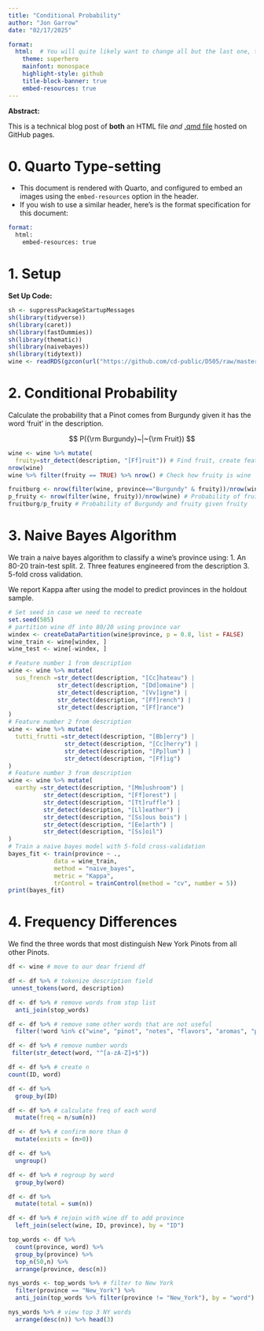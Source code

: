 ```yaml
---
title: "Conditional Probability"
author: "Jon Garrow"
date: "02/17/2025"

format: 
  html:  # You will quite likely want to change all but the last one, to taste
    theme: superhero  
    mainfont: monospace
    highlight-style: github
    title-block-banner: true
    embed-resources: true
---
```


**Abstract:**

This is a technical blog post of **both** an HTML file *and* [.qmd file](https://raw.githubusercontent.com/cd-public/D505/refs/heads/master/hws/src/cond.qmd) hosted on GitHub pages.

# 0. Quarto Type-setting

- This document is rendered with Quarto, and configured to embed an images using the `embed-resources` option in the header.
- If you wish to use a similar header, here's is the format specification for this document:

```email
format: 
  html:
    embed-resources: true
```

# 1. Setup

**Set Up Code:**

```r
sh <- suppressPackageStartupMessages
sh(library(tidyverse))
sh(library(caret))
sh(library(fastDummies))
sh(library(thematic))
sh(library(naivebayes))
sh(library(tidytext))
wine <- readRDS(gzcon(url("https://github.com/cd-public/D505/raw/master/dat/pinot.rds")))
```

# 2. Conditional Probability

Calculate the probability that a Pinot comes from Burgundy given it has the word 'fruit' in the description.

$$
P({\rm Burgundy}~|~{\rm Fruit})
$$

```r
wine <- wine %>% mutate(
  fruity=str_detect(description, "[Ff]ruit")) # Find fruit, create feature
nrow(wine)
wine %>% filter(fruity == TRUE) %>% nrow() # Check how fruity is wine

fruitburg <- nrow(filter(wine, province=="Burgundy" & fruity))/nrow(wine) # Fruity and Burgundy wine perc of all wines
p_fruity <- nrow(filter(wine, fruity))/nrow(wine) # Probability of fruity description
fruitburg/p_fruity # Probability of Burgundy and fruity given fruity

```

# 3. Naive Bayes Algorithm

We train a naive bayes algorithm to classify a wine's province using:
1. An 80-20 train-test split.
2. Three features engineered from the description
3. 5-fold cross validation.

We report Kappa after using the model to predict provinces in the holdout sample.

```r
# Set seed in case we need to recreate
set.seed(505) 
# partition wine df into 80/20 using province var
windex <- createDataPartition(wine$province, p = 0.8, list = FALSE) 
wine_train <- wine[windex, ] 
wine_test <- wine[-windex, ]

# Feature number 1 from description
wine <- wine %>% mutate(
  sus_french =str_detect(description, "[Cc]hateau") |
              str_detect(description, "[Dd]omaine") |
              str_detect(description, "[Vv]igne") |
              str_detect(description, "[Ff]rench") |
              str_detect(description, "[Ff]rance")
)
# Feature number 2 from description
wine <- wine %>% mutate( 
  tutti_frutti =str_detect(description, "[Bb]erry") |
                str_detect(description, "[Cc]herry") |
                str_detect(description, "[Pp]lum") |
                str_detect(description, "[Ff]ig")
)
# Feature number 3 from description
wine <- wine %>% mutate(
  earthy =str_detect(description, "[Mm]ushroom") |
          str_detect(description, "[Ff]orest") |
          str_detect(description, "[Tt]ruffle") |
          str_detect(description, "[Ll]eather") |
          str_detect(description, "[Ss]ous bois") |
          str_detect(description, "[Ee]arth") |
          str_detect(description, "[Ss]oil")
)
# Train a naive bayes model with 5-fold cross-validation
bayes_fit <- train(province ~ ., 
             data = wine_train, 
             method = "naive_bayes",
             metric = "Kappa",
             trControl = trainControl(method = "cv", number = 5))
print(bayes_fit)
```


# 4. Frequency Differences

We find the three words that most distinguish New York Pinots from all other Pinots.

```r
df <- wine # move to our dear friend df

df <- df %>% # tokenize description field
 unnest_tokens(word, description) 

df <- df %>% # remove words from stop list
  anti_join(stop_words)

df <- df %>% # remove some other words that are not useful
  filter(!word %in% c("wine", "pinot", "notes", "flavors", "aromas", "palate", "finish"))

df <- df %>% # remove number words
 filter(str_detect(word, "^[a-zA-Z]+$"))

df <- df %>% # create n
count(ID, word)

df <- df %>%
  group_by(ID)

df <- df %>% # calculate freq of each word 
  mutate(freq = n/sum(n))

df <- df %>% # confirm more than 0
  mutate(exists = (n>0))

df <- df %>% 
  ungroup()

df <- df %>% # regroup by word
  group_by(word)

df <- df %>%
  mutate(total = sum(n))

df <- df %>% # rejoin with wine df to add province
  left_join(select(wine, ID, province), by = "ID")

top_words <- df %>% 
  count(province, word) %>%
  group_by(province) %>% 
  top_n(50,n) %>% 
  arrange(province, desc(n)) 

nys_words <- top_words %>% # filter to New York
  filter(province == "New_York") %>%
  anti_join(top_words %>% filter(province != "New_York"), by = "word")

nys_words %>% # view top 3 NY words
  arrange(desc(n)) %>% head(3)

```
